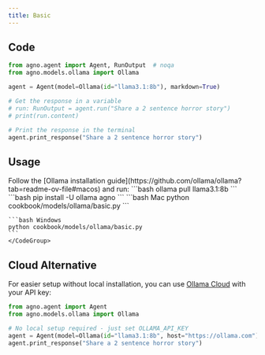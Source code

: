 ```yaml
---
title: Basic
---
```


## Code

```python cookbook/models/ollama/basic.py
from agno.agent import Agent, RunOutput  # noqa
from agno.models.ollama import Ollama

agent = Agent(model=Ollama(id="llama3.1:8b"), markdown=True)

# Get the response in a variable
# run: RunOutput = agent.run("Share a 2 sentence horror story")
# print(run.content)

# Print the response in the terminal
agent.print_response("Share a 2 sentence horror story")

```

## Usage

<Steps>
  <Snippet file="create-venv-step.mdx" />

  <Step title="Install Ollama">
    Follow the [Ollama installation guide](https://github.com/ollama/ollama?tab=readme-ov-file#macos) and run:
    ```bash
    ollama pull llama3.1:8b
    ```
  </Step>

  <Step title="Install libraries">
    ```bash
    pip install -U ollama agno
    ```
  </Step>

  <Step title="Run Agent">
    <CodeGroup>
    ```bash Mac
    python cookbook/models/ollama/basic.py
    ```

    ```bash Windows
    python cookbook/models/ollama/basic.py
    ```
    </CodeGroup>
  </Step>
</Steps>

## Cloud Alternative

For easier setup without local installation, you can use [Ollama Cloud](/examples/models/ollama/cloud) with your API key:

```python
from agno.agent import Agent
from agno.models.ollama import Ollama

# No local setup required - just set OLLAMA_API_KEY
agent = Agent(model=Ollama(id="llama3.1:8b", host="https://ollama.com"))
agent.print_response("Share a 2 sentence horror story")
```
